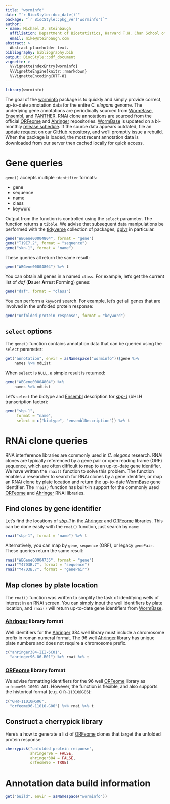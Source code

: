 ```yaml
---
title: "worminfo"
date: "`r BiocStyle::doc_date()`"
package: "`r BiocStyle::pkg_ver('worminfo')`"
author:
- name: Michael J. Steinbaugh
  affiliation: Department of Biostatistics, Harvard T.H. Chan School of Public Health
  email: mike@steinbaugh.com
abstract: >
  Abstract placeholder text.
bibliography: bibliography.bib
output: BiocStyle::pdf_document
vignette: >
  %\VignetteIndexEntry{worminfo}
  %\VignetteEngine{knitr::rmarkdown}
  %\VignetteEncoding{UTF-8}
---
```


```r
library(worminfo)
```

[Ahringer]: http://www.us.lifesciences.sourcebioscience.com/clone-products/non-mammalian/c-elegans/c-elegans-rnai-library/
[dplyr]: https://cran.r-project.org/package=dplyr
[Ensembl]: http://www.ensembl.org/Caenorhabditis_elegans
[ORFeome]: http://worfdb.dfci.harvard.edu
[ORFeome Dharmacon]: http://dharmacon.gelifesciences.com/non-mammalian-cdna-and-orf/c.-elegans-rnai/
[ORFeome SBS]: http://www.us.lifesciences.sourcebioscience.com/clone-products/non-mammalian/c-elegans/c-elegans-orfeome-version-11/
[PANTHER]: http://www.pantherdb.org
[tibble]: https://cran.r-project.org/package=tibble
[tidyverse]: http://tidyverse.org
[worminfo]: https://github.com/steinbaugh/worminfo
[WormBase]: http://www.wormbase.org

[*daf-2*]: http://www.wormbase.org/species/c_elegans/gene/WBGene00000898
[*daf-16*]: http://www.wormbase.org/species/c_elegans/gene/WBGene00000912
[*sbp-1*]: http://www.wormbase.org/species/c_elegans/gene/WBGene00004735
[*skn-1*]: http://www.wormbase.org/species/c_elegans/gene/WBGene00004804

The goal of the [worminfo][] package is to quickly and simply provide correct, up-to-date annotation data for the entire *C. elegans* genome. The underlying gene annotations are periodically sourced from [WormBase][], [Ensembl][], and [PANTHER][]. RNAi clone annotations are sourced from the official [ORFeome][] and [Ahringer][] repositories. [WormBase][] is updated on a bi-monthly [release schedule](http://www.wormbase.org/about/release_schedule). If the source data appears outdated, file an [update request](https://github.com/steinbaugh/worminfo/issues) on our [GitHub repository](https://github.com/steinbaugh/worminfo), and we'll promptly issue a rebuild. When the package is loaded, the most recent annotation data is downloaded from our server then cached locally for quick access.



# Gene queries

`gene()` accepts multiple `identifier` formats:

- gene
- sequence
- name
- class
- keyword

Output from the function is controlled using the `select` parameter. The function returns a `tibble`. We advise that subsequent data manipulations be performed with the [tidyverse][] collection of packages, [dplyr][] in particular.

```r
gene("WBGene00004804", format = "gene")
gene("T19E7.2", format = "sequence")
gene("skn-1", format = "name")
```

These queries all return the same result:

```r
gene("WBGene00004804") %>% t
```

You can obtain all genes in a named `class`. For example, let's get the current list of *daf* (**D**auer **A**rrest **F**orming) genes:

```r
gene("daf", format = "class")
```

You can perform a `keyword` search. For example, let's get all genes that are involved in the unfolded protein response:

```r
gene("unfolded protein response", format = "keyword")
```


## `select` options

The `gene()` function contains annotation data that can be queried using the `select` parameter:

```r
get("annotation", envir = asNamespace("worminfo"))$gene %>%
    names %>% mdList
```

When `select` is `NULL`, a simple result is returned:

```r
gene("WBGene00004804") %>%
    names %>% mdList
```

Let's `select` the biotype and [Ensembl][] description for [*sbp-1*][] (bHLH transcription factor):

```r
gene("sbp-1",
     format = "name",
     select = c("biotype", "ensemblDescription")) %>% t
```



# RNAi clone queries

RNA interference libraries are commonly used in *C. elegans* research. RNAi clones are typically referenced by a gene pair or open reading frame (ORF) sequence, which are often difficult to map to an up-to-date gene identifier. We have written the `rnai()` function to solve this problem. The function enables a researcher to search for RNAi clones by a gene identifier, or map an RNAi clone by plate location and return the up-to-date [WormBase][] gene identifier. The `rnai()` function has built-in support for the commonly used [ORFeome][] and [Ahringer][] RNAi libraries.


## Find clones by gene identifier

Let's find the locations of [*sbp-1*][] in the [Ahringer][] and [ORFeome][]
libraries. This can be done easily with the `rnai()` function, just search by
`name`:

```r
rnai("sbp-1", format = "name") %>% t
```

Alternatively, you can map by `gene`, `sequence` (ORF), or legacy `genePair`. These queries return the same result:

```r
rnai("WBGene00004735", format = "gene")
rnai("Y47D3B.7", format = "sequence")
rnai("Y47D3B.7", format = "genePair")
```


## Map clones by plate location

The `rnai()` function was written to simplify the task of identifying wells of
interest in an RNAi screen. You can simply input the well identifiers by plate
location, and `rnai()` will return up-to-date gene identifiers from [WormBase][].

### [Ahringer][] library format

Well identifiers for the [Ahringer][] 384 well library must include a chromosome prefix in roman numeral format. The 96 well [Ahringer][] library has unique plate numbers and does not require a chromosome prefix.

```r
c("ahringer384-III-6C01",
  "ahringer96-86-B01") %>% rnai %>% t
```

### [ORFeome][] library format

We advise formatting identifiers for the 96 well [ORFeome][] library as `orfeome96-10001-A01`. However, the function is flexible, and also supports the historical format (e.g. `GHR-11010@G06`):

```r
c("GHR-11010@G06",
  "orfeome96-11010-G06") %>% rnai %>% t
```


## Construct a cherrypick library

Here's a how to generate a list of [ORFeome][] clones that target the unfolded protein response:

```r
cherrypick("unfolded protein response",
           ahringer96 = FALSE,
           ahringer384 = FALSE,
           orfeome96 = TRUE)
```



# Annotation data build information

```r
get("build", envir = asNamespace("worminfo"))
```
